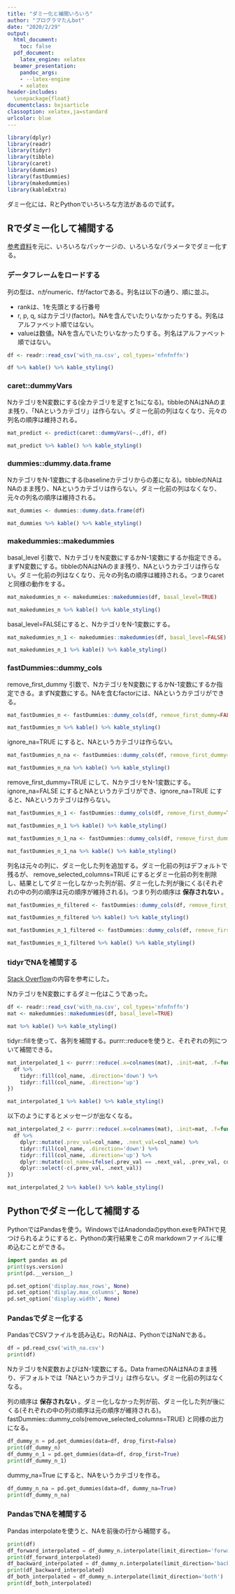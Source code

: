 ---
title: "ダミー化と補間いろいろ"
author: "プログラマたんbot"
date: "2020/2/29"
output:
  html_document:
    toc: false
  pdf_document:
    latex_engine: xelatex
  beamer_presentation:
    pandoc_args:
    - --latex-engine
    - xelatex
header-includes:
  \usepackage{float}
documentclass: bxjsarticle
classoption: xelatex,ja=standard
urlcolor: blue
---

```{r load, include=FALSE}
library(dplyr)
library(readr)
library(tidyr)
library(tibble)
library(caret)
library(dummies)
library(fastDummies)
library(makedummies)
library(kableExtra)
```

ダミー化には、RとPythonでいろいろな方法があるので試す。

## Rでダミー化して補間する

[参考資料](https://fuminorikawami.hatenablog.com/entry/2018/10/27/170129)を元に、いろいろなパッケージの、いろいろなパラメータでダミー化する。

### データフレームをロードする

列の型は、nがnumeric、fがfactorである。列名は以下の通り、順に並ぶ。

- rankは、1を先頭とする行番号
- r, p, q, sはカテゴリ(factor)。NAを含んでいたりいなかったりする。列名はアルファベット順ではない。
- valueは数値。NAを含んでいたりいなかったりする。列名はアルファベット順ではない。

```{r load_dataframe}
df <- readr::read_csv('with_na.csv', col_types='nfnfnffn')
```

```{r show_load_dataframe, echo=FALSE}
df %>% kable() %>% kable_styling()
```

### caret::dummyVars

NカテゴリをN変数にする(全カテゴリを足すと1sになる)。tibbleのNAはNAのまま残り、「NAというカテゴリ」は作らない。ダミー化前の列はなくなり、元々の列名の順序は維持される。

```{r caret}
mat_predict <- predict(caret::dummyVars(~.,df), df)
```

```{r show_caret, echo=FALSE}
mat_predict %>% kable() %>% kable_styling()
```

### dummies::dummy.data.frame

NカテゴリをN-1変数にする(baselineカテゴリからの差になる)。tibbleのNAはNAのまま残り、NAというカテゴリは作らない。ダミー化前の列はなくなり、元々の列名の順序は維持される。

```{r dummies_dummy_data_frame}
mat_dummies <- dummies::dummy.data.frame(df)
```

```{r show_dummies_dummy_data_frame, echo=FALSE}
mat_dummies %>% kable() %>% kable_styling()
```

### makedummies::makedummies

basal_level 引数で、NカテゴリをN変数にするかN-1変数にするか指定できる。まずN変数にする。tibbleのNAはNAのまま残り、NAというカテゴリは作らない。ダミー化前の列はなくなり、元々の列名の順序は維持される。つまりcaretと同様の動作をする。

```{r makedummies_n}
mat_makedummies_n <- makedummies::makedummies(df, basal_level=TRUE)
```

```{r show_makedummies_n, echo=FALSE}
mat_makedummies_n %>% kable() %>% kable_styling()
```

basal_level=FALSEにすると、NカテゴリをN-1変数にする。

```{r makedummies_n_1}
mat_makedummies_n_1 <- makedummies::makedummies(df, basal_level=FALSE)
```

```{r show_makedummies_n_1, echo=FALSE}
mat_makedummies_n_1 %>% kable() %>% kable_styling()
```

### fastDummies::dummy_cols

remove_first_dummy 引数で、NカテゴリをN変数にするかN-1変数にするか指定できる。まずN変数にする。NAを含むfactorには、NAというカテゴリができる。

```{r fastDummies_n}
mat_fastDummies_n <- fastDummies::dummy_cols(df, remove_first_dummy=FALSE)
```

```{r show_fastDummies_n, echo=FALSE}
mat_fastDummies_n %>% kable() %>% kable_styling()
```

ignore_na=TRUE にすると、NAというカテゴリは作らない。

```{r fastDummies_n_na}
mat_fastDummies_n_na <- fastDummies::dummy_cols(df, remove_first_dummy=FALSE, ignore_na=TRUE)
```

```{r show_fastDummies_n_na, echo=FALSE}
mat_fastDummies_n_na %>% kable() %>% kable_styling()
```

remove_first_dummy=TRUE にして、NカテゴリをN-1変数にする。ignore_na=FALSE にするとNAというカテゴリができ、ignore_na=TRUE にすると、NAというカテゴリは作らない。

```{r fastDummies_default_n_1}
mat_fastDummies_n_1 <- fastDummies::dummy_cols(df, remove_first_dummy=TRUE, ignore_na=FALSE)
```

```{r show_fastDummies_default_n_1, echo=FALSE}
mat_fastDummies_n_1 %>% kable() %>% kable_styling()
```

```{r fastDummies_default_n_1_na}
mat_fastDummies_n_1_na <- fastDummies::dummy_cols(df, remove_first_dummy=TRUE, ignore_na=TRUE)
```

```{r show_fastDummies_default_n_1_na, echo=FALSE}
mat_fastDummies_n_1_na %>% kable() %>% kable_styling()
```

列名は元々の列に、ダミー化した列を追加する。ダミー化前の列はデフォルトで残るが、 remove_selected_columns=TRUE にするとダミー化前の列を削除し、結果としてダミー化しなかった列が前、ダミー化した列が後にくる(それぞれの中の列の順序は元の順序が維持される)。つまり列の順序は __保存されない__ 。

```{r fastDummies_remove_n}
mat_fastDummies_n_filtered <- fastDummies::dummy_cols(df, remove_first_dummy=FALSE, remove_selected_columns=TRUE, ignore_na=TRUE)
```

```{r show_fastDummies_remove_n, echo=FALSE}
mat_fastDummies_n_filtered %>% kable() %>% kable_styling()
```

```{r fastDummies_remove_n_1}
mat_fastDummies_n_1_filtered <- fastDummies::dummy_cols(df, remove_first_dummy=TRUE, remove_selected_columns=TRUE, ignore_na=TRUE)
```

```{r show_fastDummies_remove_n_1, echo=FALSE}
mat_fastDummies_n_1_filtered %>% kable() %>% kable_styling()
```

### tidyrでNAを補間する

[Stack Overflow](https://stackoverflow.com/questions/48843014/r-how-to-fill-nas-between-two-corresponding-ids-in-a-dataframe)の内容を参考にした。

NカテゴリをN変数にするダミー化はこうであった。

```{r load_before_interpolate}
df <- readr::read_csv('with_na.csv', col_types='nfnfnffn')
mat <- makedummies::makedummies(df, basal_level=TRUE)
```

```{r show_load_before_interpolate, echo=FALSE}
mat %>% kable() %>% kable_styling()
```

tidyr::fillを使って、各列を補間する。purrr::reduceを使うと、それぞれの列について補間できる。

```{r matrix_interpolate1}
mat_interpolated_1 <- purrr::reduce(.x=colnames(mat), .init=mat, .f=function(df, col_name) {
  df %>%
    tidyr::fill(col_name, .direction='down') %>%
    tidyr::fill(col_name, .direction='up')
})
```

```{r show_matrix_interpolate1, echo=FALSE}
mat_interpolated_1 %>% kable() %>% kable_styling()
```

以下のようにするとメッセージが出なくなる。

```{r matrix_interpolate2}
mat_interpolated_2 <- purrr::reduce(.x=colnames(mat), .init=mat, .f=function(df, col_name) {
  df %>%
    dplyr::mutate(.prev_val=col_name, .next_val=col_name) %>%
    tidyr::fill(col_name, .direction='down') %>%
    tidyr::fill(col_name, .direction='up') %>%
    dplyr::mutate(col_name=ifelse(.prev_val == .next_val, .prev_val, col_name)) %>%
    dplyr::select(-c(.prev_val, .next_val))
})
```

```{r show_matrix_interpolate2, echo=FALSE}
mat_interpolated_2 %>% kable() %>% kable_styling()
```


## Pythonでダミー化して補間する

PythonではPandasを使う。WindowsではAnadondaのpython.exeをPATHで見つけられるようにすると、Pythonの実行結果をこのR markdownファイルに埋め込むことができる。

```{python, echo=TRUE}
import pandas as pd
print(sys.version)
print(pd.__version__)
```

```{python, echo=FALSE}
pd.set_option('display.max_rows', None)
pd.set_option('display.max_columns', None)
pd.set_option('display.width', None)
```


### Pandasでダミー化する

PandasでCSVファイルを読み込む。RのNAは、PythonではNaNである。

```{python python_read, echo=TRUE}
df = pd.read_csv('with_na.csv')
print(df)
```

NカテゴリをN変数およびはN-1変数にする。Data frameのNAはNAのまま残り、デフォルトでは「NAというカテゴリ」は作らない。ダミー化前の列はなくなる。

列の順序は __保存されない__ 。ダミー化しなかった列が前、ダミー化した列が後にくる(それぞれの中の列の順序は元の順序が維持される)。fastDummies::dummy_cols(remove_selected_columns=TRUE) と同様の出力になる。

```{python python_dummy, echo=TRUE}
df_dummy_n = pd.get_dummies(data=df, drop_first=False)
print(df_dummy_n)
df_dummy_n_1 = pd.get_dummies(data=df, drop_first=True)
print(df_dummy_n_1)
```

dummy_na=True にすると、NAをいうカテゴリを作る。

```{python python_dummy_na, echo=TRUE}
df_dummy_n_na = pd.get_dummies(data=df, dummy_na=True)
print(df_dummy_n_na)
```

### PandasでNAを補間する

Pandas interpolateを使うと、NAを前後の行から補間する。

```{python python_dummy_interpolate, echo=TRUE}
print(df)
df_forward_interpolated = df_dummy_n.interpolate(limit_direction='forward')
print(df_forward_interpolated)
df_backward_interpolated = df_dummy_n.interpolate(limit_direction='backward')
print(df_backward_interpolated)
df_both_interpolated = df_dummy_n.interpolate(limit_direction='both')
print(df_both_interpolated)
```
